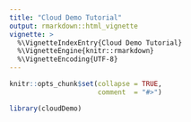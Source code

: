 ```yaml
---
title: "Cloud Demo Tutorial"
output: rmarkdown::html_vignette
vignette: >
  %\VignetteIndexEntry{Cloud Demo Tutorial}
  %\VignetteEngine{knitr::rmarkdown}
  %\VignetteEncoding{UTF-8}
---
```


```r
knitr::opts_chunk$set(collapse = TRUE,
                      comment  = "#>")
```


```r
library(cloudDemo)
```

